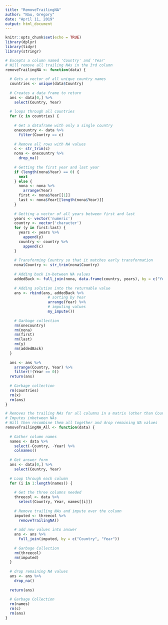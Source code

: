 ---
title: "RemoveTrailingNA"
author: "Nau, Gregory"
date: "April 11, 2019"
output: html_document
---

```{r setup, include=FALSE}
knitr::opts_chunk$set(echo = TRUE)
library(dplyr)
library(tidyr)
library(stringr)
```

```{r removeTrailingNA}
# Excepts a column named 'Country' and 'Year'
# Will remove all trailing NAs in the 3rd column
removeTrailingNA <- function(data) {
  
  # Gets a vector of all unique country names
  countries <- unique(data$Country)
  
  # Creates a data frame to return
  ans <- data[0,] %>%
    select(Country, Year)
  
  # loops through all countries
  for (c in countries) {
    
    # Get a dataframe with only a single country
    onecountry <- data %>%
      filter(Country == c)
    
    # Remove all rows with NA values
    c <- str_trim(c)
    nona <- onecountry %>%
      drop_na()
    
    # Getting the first year and last year
    if (length(nona$Year) == 0) {
      next
    } else {
      nona <- nona %>%
        arrange(Year)
      first <- nona$Year[[1]]
      last <- nona$Year[[length(nona$Year)]]
    }
    
    # Getting a vector of all years between first and last
    years <- vector('numeric')
    country <- vector('character')
    for (y in first:last) {
      years <- years %>%
        append(y)
      country <- country %>%
        append(c)
    }
    
    # Transforming Country so that it matches early transformation
    nona$Country <- str_trim(nona$Country)
    
    # Adding back in-between NA values
    addedBack <- full_join(nona, data.frame(country, years), by = c("Year" = "years", "Country" = "country"))
    
    # Adding solution into the returnable value
    ans <- rbind(ans, addedBack %>%
                   # sorting by Year
                   arrange(Year) %>%
                   # imputing values
                   my_impute())
    
    # Garbage collection
    rm(onecountry)
    rm(nona)
    rm(first)
    rm(last)
    rm(y)
    rm(addedBack)
  }
  
  ans <- ans %>%
    arrange(Country, Year) %>%
    filter(!(Year == 0))
  return(ans)
  
  # Garbage collection
  rm(countries)
  rm(x)
  rm(ans)
}
```

```{r removeTrailingNA_All}
# Removes the trailing NAs for all columns in a matrix (other than Country and Year)
# Imputes inbetween NAs
# Will then recombine them all together and drop remaining NA values
removeTrailingNA_All <- function(data) {
  
  # Gather column names
  names <- data %>%
    select(-Country, -Year) %>%
    colnames()
  
  # Get answer form
  ans <- data[0,] %>%
    select(Country, Year)
  
  # Loop through each column
  for (i in 1:length(names)) {
    
    # Get the three columns needed
    threecol <- data %>%
      select(Country, Year, names[[i]])
    
    # Remove trailing NAs and impute over the column
    imputed <- threecol %>%
      removeTrailingNA()
    
    # add new values into answer
    ans <- ans %>%
      full_join(imputed, by = c("Country", "Year"))
    
    # Garbage Collection
    rm(threecol)
    rm(imputed)
  }
  
  # drop remaining NA values
  ans <- ans %>%
    drop_na()
  
  return(ans)
  
  # Garbage Collection
  rm(names)
  rm(c)
  rm(ans)
}
```